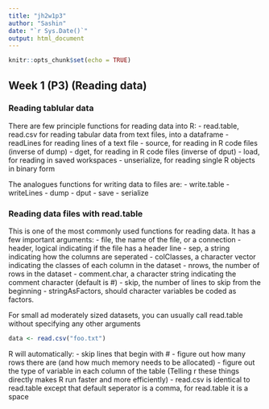 ```yaml
---
title: "jh2w1p3"
author: "Sashin"
date: "`r Sys.Date()`"
output: html_document
---
```


```r
knitr::opts_chunk$set(echo = TRUE)
```

## Week 1 (P3) (Reading data)
### Reading tablular data
There are few principle functions for reading data into R:
- read.table, read.csv for reading tabular data from text files, into a dataframe
- readLines for reading lines of a text file
- source, for reading in R code files (inverse of dump)
- dget, for reading in R code files (inverse of dput)
- load, for reading in saved workspaces
- unserialize, for reading single R objects in binary form

The analogues functions for writing data to files are:
- write.table
- writeLines
- dump
- dput
- save
- serialize

### Reading data files with read.table
This is one of the most commonly used functions for reading data.
It has a few important arguments:
- file, the name of the file, or a connection
- header, logical indicating if the file has a header line
- sep, a string indicating how the columns are seperated
- colClasses, a character vector indicating the classes of each column in the dataset
- nrows, the number of rows in the dataset
- comment.char, a character string indicating the comment character (default is #)
- skip, the number of lines to skip from the beginning
- stringAsFactors, should character variables be coded as factors.

For small ad moderately sized datasets, you can usually call read.table without specifying any other arguments
```r
data <- read.csv("foo.txt")
```

R will automatically:
- skip lines that begin with #
- figure out how many rows there are (and how much memory needs to be allocated)
- figure out the type of variable in each column of the table (Telling r these things directly makes R run faster and more efficiently)
- read.csv is identical to read.table except that default seperator is a comma, for read.table it is a space